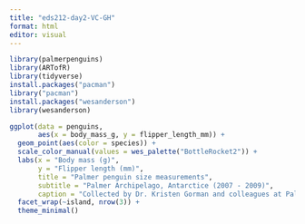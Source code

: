 ```yaml
---
title: "eds212-day2-VC-GH"
format: html
editor: visual
---
```

```r
library(palmerpenguins)
library(ARTofR)
library(tidyverse)
install.packages("pacman")
library("pacman")
install.packages("wesanderson")
library(wesanderson)
```


```r
ggplot(data = penguins, 
       aes(x = body_mass_g, y = flipper_length_mm)) +
  geom_point(aes(color = species)) +
  scale_color_manual(values = wes_palette("BottleRocket2")) +
  labs(x = "Body mass (g)",
       y = "Flipper length (mm)",
       title = "Palmer penguin size measurements",
       subtitle = "Palmer Archipelago, Antarctice (2007 - 2009)",
       caption = "Collected by Dr. Kristen Gorman and colleagues at Palmer Station LTER") +
  facet_wrap(~island, nrow(3)) +
  theme_minimal()
```

